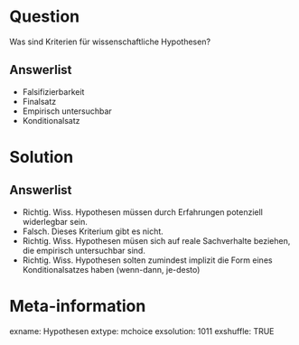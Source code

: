 Question
========
Was sind Kriterien für wissenschaftliche Hypothesen?

Answerlist
----------
* Falsifizierbarkeit
* Finalsatz
* Empirisch untersuchbar
* Konditionalsatz


Solution
========

Answerlist
----------
* Richtig. Wiss. Hypothesen müssen durch Erfahrungen potenziell widerlegbar sein.
* Falsch. Dieses Kriterium gibt es nicht.
* Richtig. Wiss. Hypothesen müsen sich auf reale Sachverhalte beziehen, die empirisch untersuchbar sind.
* Richtig. Wiss. Hypothesen solten zumindest implizit die Form eines Konditionalsatzes haben (wenn-dann, je-desto)


Meta-information
================
exname: Hypothesen
extype: mchoice 
exsolution: 1011
exshuffle: TRUE